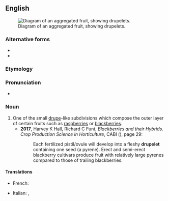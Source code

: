 ==English==
[[File:Aggregate_fruit_A-41_(PSF).png|thumb|Diagram of an aggregated fruit, showing drupelets.]]

===Alternative forms===
* {{l|en|drupel}}
* {{l|en|druplet}}

===Etymology===
{{af|en|drupe|gloss1=stone fruit|-let}}

===Pronunciation===
* {{IPA|/ˈdɹup.lɪt/|/ˈdɹu.plɪt/|lang=en}}

===Noun===
{{en-noun}}

# One of the small [[drupe]]-like subdivisions which compose the outer layer of certain fruits such as [[raspberry|raspberries]] or [[blackberry|blackberries]].
#* '''2017''', Harvey K Hall, Richard C Funt, ''Blackberries and their Hybrids. Crop Production Science in Horticulture'', CABI ({{ISBN|9781780646688}}), page 29:
#*: Each fertilized pistil/ovule will develop into a fleshy '''drupelet''' containing one seed  (a pyrene). Erect and semi-erect blackberry cultivars produce fruit with relatively large pyrenes compared to those of trailing blackberries.
#: {{ux|en|It is best to pick the berries while all '''drupelets''' are of a consistent, dark red coloration.}}
#: {{ux|en|The passengers on the chock-full boat were packed across the deck like '''drupelets'''.}}

====Translations====
{{trans-top|small drupe-like subdivision}}
* French: {{t+|fr|drupéole|f}}
{{trans-mid}}
* Italian: {{t+|it|nocciolo|m}}, {{t+|it|drupa|f}}
{{trans-bottom}}